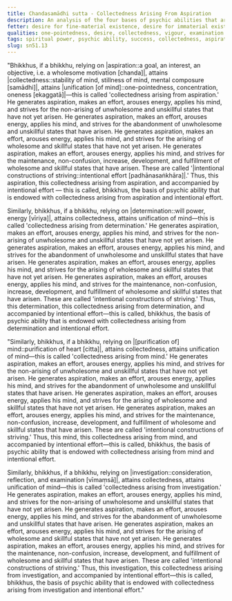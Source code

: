 ```yaml
---
title: Chandasamādhi sutta - Collectedness Arising From Aspiration
description: An analysis of the four bases of psychic abilities that are endowed with collectedness arising from aspiration, determination, purification of mind, and investigation.
fetter: desire for fine-material existence, desire for immaterial existence, conceit, restlessness, ignorance
qualities: one-pointedness, desire, collectedness, vigour, examination
tags: spiritual power, psychic ability, success, collectedness, aspiration, determination, energy, mind, investigation, reflection, close examination, sn, sn45-56, sn51
slug: sn51.13
---
```


"Bhikkhus, if a bhikkhu, relying on |aspiration::a goal, an interest, an objective, i.e. a wholesome motivation [chanda]|, attains |collectedness::stability of mind, stillness of mind, mental composure [samādhi]|, attains |unification [of mind]::one-pointedness, concentration, oneness [ekaggatā]|—this is called 'collectedness arising from aspiration.' He generates aspiration, makes an effort, arouses energy, applies his mind, and strives for the non-arising of unwholesome and unskillful states that have not yet arisen. He generates aspiration, makes an effort, arouses energy, applies his mind, and strives for the abandonment of unwholesome and unskillful states that have arisen. He generates aspiration, makes an effort, arouses energy, applies his mind, and strives for the arising of wholesome and skillful states that have not yet arisen. He generates aspiration, makes an effort, arouses energy, applies his mind, and strives for the maintenance, non-confusion, increase, development, and fulfillment of wholesome and skillful states that have arisen. These are called '|intentional constructions of striving::intentional effort [padhānasaṅkhāra]|.' Thus, this aspiration, this collectedness arising from aspiration, and accompanied by intentional effort — this is called, bhikkhus, the basis of psychic ability that is endowed with collectedness arising from aspiration and intentional effort.

Similarly, bhikkhus, if a bhikkhu, relying on |determination::will power, energy [vīriya]|, attains collectedness, attains unification of mind—this is called 'collectedness arising from determination.' He generates aspiration, makes an effort, arouses energy, applies his mind, and strives for the non-arising of unwholesome and unskillful states that have not yet arisen. He generates aspiration, makes an effort, arouses energy, applies his mind, and strives for the abandonment of unwholesome and unskillful states that have arisen. He generates aspiration, makes an effort, arouses energy, applies his mind, and strives for the arising of wholesome and skillful states that have not yet arisen. He generates aspiration, makes an effort, arouses energy, applies his mind, and strives for the maintenance, non-confusion, increase, development, and fulfillment of wholesome and skillful states that have arisen. These are called 'intentional constructions of striving.' Thus, this determination, this collectedness arising from determination, and accompanied by intentional effort—this is called, bhikkhus, the basis of psychic ability that is endowed with collectedness arising from determination and intentional effort.

"Similarly, bhikkhus, if a bhikkhu, relying on |[purification of] mind::purification of heart [citta]|, attains collectedness, attains unification of mind—this is called 'collectedness arising from mind.' He generates aspiration, makes an effort, arouses energy, applies his mind, and strives for the non-arising of unwholesome and unskillful states that have not yet arisen. He generates aspiration, makes an effort, arouses energy, applies his mind, and strives for the abandonment of unwholesome and unskillful states that have arisen. He generates aspiration, makes an effort, arouses energy, applies his mind, and strives for the arising of wholesome and skillful states that have not yet arisen. He generates aspiration, makes an effort, arouses energy, applies his mind, and strives for the maintenance, non-confusion, increase, development, and fulfillment of wholesome and skillful states that have arisen. These are called 'intentional constructions of striving.' Thus, this mind, this collectedness arising from mind, and accompanied by intentional effort—this is called, bhikkhus, the basis of psychic ability that is endowed with collectedness arising from mind and intentional effort.

Similarly, bhikkhus, if a bhikkhu, relying on |investigation::consideration, reflection, and examination [vīmaṃsā]|, attains collectedness, attains unification of mind—this is called 'collectedness arising from investigation.' He generates aspiration, makes an effort, arouses energy, applies his mind, and strives for the non-arising of unwholesome and unskillful states that have not yet arisen. He generates aspiration, makes an effort, arouses energy, applies his mind, and strives for the abandonment of unwholesome and unskillful states that have arisen. He generates aspiration, makes an effort, arouses energy, applies his mind, and strives for the arising of wholesome and skillful states that have not yet arisen. He generates aspiration, makes an effort, arouses energy, applies his mind, and strives for the maintenance, non-confusion, increase, development, and fulfillment of wholesome and skillful states that have arisen. These are called 'intentional constructions of striving.' Thus, this investigation, this collectedness arising from investigation, and accompanied by intentional effort—this is called, bhikkhus, the basis of psychic ability that is endowed with collectedness arising from investigation and intentional effort."